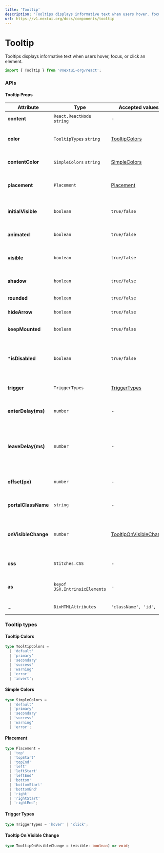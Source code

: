 ```yaml
---
title: 'Tooltip'
description: 'Tooltips displays informative text when users hover, focus, or click an element.'
url: https://v1.nextui.org/docs/components/tooltip
---
```


# Tooltip

Tooltips displays informative text when users hover, focus, or click an element.

```jsx
import { Tooltip } from '@nextui-org/react';
```

<CarbonAd />

<Spacer y={2} />

<Playground
  title="Default"
  desc="The default `Tooltip` has the background color."
  files={tooltipContent.default_tooltip}
/>

<Playground
  title="Rounded"
  desc="You can completely round the `Tooltip` corners with the `rounded` property."
  files={tooltipContent.rounded}
/>

<Playground
  title="Colors"
  desc="You can change the color of the `Tooltip` with the property color."
  files={tooltipContent.color}
/>

<Playground
  title="Text Colors"
  desc="You can change the `Tooltip` text color with `contentColor` prop"
  files={tooltipContent.textColor}
/>

<Playground
  title="Trigger"
  desc="You can control the way to trigger the `Tooltip` whether `hover` or `click` using the `trigger` property."
  files={tooltipContent.trigger}
/>

<Playground
  title="Placements"
  desc="Change the placement of the tooltip with the `placement` prop"
  files={tooltipContent.placement}
/>

<Playground
  title="Not Arrow"
  desc="In some cases you may need to remove the arrow from the tooltip for this case you can use the `hideArrow` property"
  files={tooltipContent.noArrow}
/>

<Playground
  title="Custom Content"
  desc="You can customize the `Tooltip` content."
  files={tooltipContent.customContent}
/>

<Spacer y={3} />

### APIs

<Spacer y={2} />

#### Tooltip Props

| Attribute           | Type                          | Accepted values                                      | Description                                                | Default   |
| ------------------- | ----------------------------- | ---------------------------------------------------- | ---------------------------------------------------------- | --------- |
| **content**         | `React.ReactNode` `string`    | -                                                    | Tooltip content                                            | -         |
| **color**           | `TooltipTypes` `string`       | [TooltipColors](#tooltip-colors)                     | Change tooltip background color                            | `default` |
| **contentColor**    | `SimpleColors` `string`       | [SimpleColors](#simple-colors)                       | Checkbox tooltip text color                                | `default` |
| **placement**       | `Placement`                   | [Placement](#placement)                              | Tooltip placement relative to the target                   | `top`     |
| **initialVisible**  | `boolean`                     | `true/false`                                         | Determine if the tooltip is visible on initial             | `false`   |
| **animated**        | `boolean`                     | `true/false`                                         | Display tooltip animations                                 | `true`    |
| **visible**         | `boolean`                     | `true/false`                                         | Force if the tooltip is visible or not                     | -         |
| **shadow**          | `boolean`                     | `true/false`                                         | Display shadow effect                                      | `false`   |
| **rounded**         | `boolean`                     | `true/false`                                         | Rounded tooltip                                            | `false`   |
| **hideArrow**       | `boolean`                     | `true/false`                                         | Hide tooltip arrow icon                                    | -         |
| **keepMounted**     | `boolean`                     | `true/false`                                         | Keep tooltip mounted on the DOM                            | `false`   |
| ***isDisabled**     | `boolean`                     | `true/false`                                         | Whether the tooltip content should be displayed or not     | `false`   |
| **trigger**         | `TriggerTypes`                | [TriggerTypes](#trigger-types)                       | Tooltip trigger mode                                       | `hover`   |
| **enterDelay(ms)**  | `number`                      | -                                                    | Delay before tooltip is shown                              | `0`       |
| **leaveDelay(ms)**  | `number`                      | -                                                    | Delay before tooltip is hidden (only works in 'hover' mode) | `0`       |
| **offset(px)**      | `number`                      | -                                                    | Distance between tooltip and target                        | `12`      |
| **portalClassName** | `string`                      | -                                                    | Tooltip box content className                              | -         |
| **onVisibleChange** | `number`                      | [TooltipOnVisibleChange](#tooltip-on-visible-change) | Callback when tooltip visibility has changed               | -         |
| **css**             | `Stitches.CSS`                | -                                                    | Override Default CSS style                                 | -         |
| **as**              | `keyof JSX.IntrinsicElements` | -                                                    | Changes which tag component outputs                        | `div`     |
| ...                 | `DivHTMLAttributes`           | `'className', 'id', ...`                             | Native div props                                           | -         |

<Spacer y={2} />

### Tooltip types

<Spacer y={1} />

#### Tooltip Colors

```ts
type TooltipColors =
  | 'default'
  | 'primary'
  | 'secondary'
  | 'success'
  | 'warning'
  | 'error'
  | 'invert';
```

#### Simple Colors

```ts
type SimpleColors =
  | 'default'
  | 'primary'
  | 'secondary'
  | 'success'
  | 'warning'
  | 'error';
```

#### Placement

```ts
type Placement =
  | 'top'
  | 'topStart'
  | 'topEnd'
  | 'left'
  | 'leftStart'
  | 'leftEnd'
  | 'bottom'
  | 'bottomStart'
  | 'bottomEnd'
  | 'right'
  | 'rightStart'
  | 'rightEnd';
```

#### Trigger Types

```ts
type TriggerTypes = 'hover' | 'click';
```

#### Tooltip On Visible Change

```ts
type TooltipOnVisibleChange = (visible: boolean) => void;
```
